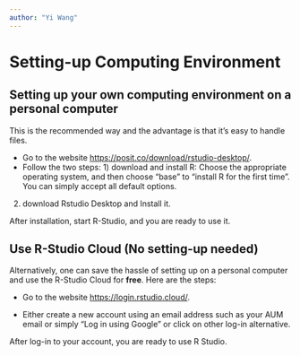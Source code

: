 ```yaml
---
author: "Yi Wang"
---
```


# Setting-up Computing Environment {.unnumbered}

## Setting up your own computing environment on a personal computer

This is the recommended way and the advantage is that it's easy to handle files.

-   Go to the website <https://posit.co/download/rstudio-desktop/>.
-   Follow the two steps: 1) download and install R: Choose the appropriate operating system, and then choose "base" to "install R for the first time". You can simply accept all default options.

2)  download Rstudio Desktop and Install it.

After installation, start R-Studio, and you are ready to use it.

## Use R-Studio Cloud (No setting-up needed)

Alternatively, one can save the hassle of setting up on a personal computer and use the R-Studio Cloud for **free**. Here are the steps:

-   Go to the website <https://login.rstudio.cloud/>.

-   Either create a new account using an email address such as your AUM email or simply "Log in using Google" or click on other log-in alternative.

After log-in to your account, you are ready to use R Studio.

